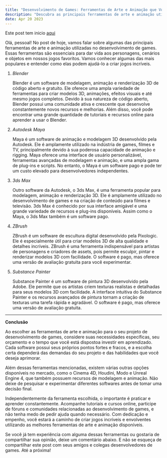 ```yaml
---
title: "Desenvolvimento de Games: Ferramentas de Arte e Animação que Você Precisa Conhecer"
description: "Descubra as principais ferramentas de arte e animação utilizadas na indústria de desenvolvimento de games, como Blender, Maya e outras. Saiba como essas ferramentas podem ajudá-lo a criar jogos incríveis."
date: Apr 20 2023
---
```


Este post tem inicio [aqui](/posts/gam-e-cod-comparativo-102106042023)

Olá, pessoal! No post de hoje, vamos falar sobre algumas das principais ferramentas de arte e animação utilizadas no desenvolvimento de games. Essas ferramentas são essenciais para dar vida aos personagens, cenários e objetos em nossos jogos favoritos. Vamos conhecer algumas das mais populares e entender como elas podem ajudá-lo a criar jogos incríveis.

1. _Blender_

    Blender é um software de modelagem, animação e renderização 3D de código aberto e gratuito. Ele oferece uma ampla variedade de ferramentas para criar modelos 3D, animações, efeitos visuais e até mesmo jogos completos. Devido à sua natureza de código aberto, Blender possui uma comunidade ativa e crescente que desenvolve constantemente novos recursos e melhorias. Além disso, você pode encontrar uma grande quantidade de tutoriais e recursos online para aprender a usar o Blender.

2. _Autodesk Maya_

    Maya é um software de animação e modelagem 3D desenvolvido pela Autodesk. Ele é amplamente utilizado na indústria de games, filmes e TV, principalmente devido à sua poderosa capacidade de animação e rigging. Maya oferece uma interface de usuário personalizável, ferramentas avançadas de modelagem e animação, e uma ampla gama de plug-ins e scripts. No entanto, o Maya é um software pago e pode ter um custo elevado para desenvolvedores independentes.

3. _3ds Max_

    Outro software da Autodesk, o 3ds Max, é uma ferramenta popular para modelagem, animação e renderização 3D. Ele é amplamente utilizado no desenvolvimento de games e na criação de conteúdo para filmes e televisão. 3ds Max é conhecido por sua interface amigável e uma grande variedade de recursos e plug-ins disponíveis. Assim como o Maya, o 3ds Max também é um software pago.

4. _ZBrush_

    ZBrush é um software de escultura digital desenvolvido pela Pixologic. Ele é especialmente útil para criar modelos 3D de alta qualidade e detalhes incríveis. ZBrush é uma ferramenta indispensável para artistas de personagens e criadores de assets, pois permite esculpir, pintar e renderizar modelos 3D com facilidade. O software é pago, mas oferece uma versão de avaliação gratuita para você experimentar.

5. _Substance Painter_

    Substance Painter é um software de pintura 3D desenvolvido pela Adobe. Ele permite que os artistas criem texturas realistas e detalhadas para seus modelos 3D com facilidade. A interface intuitiva do Substance Painter e os recursos avançados de pintura tornam a criação de texturas uma tarefa rápida e agradável. O software é pago, mas oferece uma versão de avaliação gratuita.

---

**Conclusão**

Ao escolher as ferramentas de arte e animação para o seu projeto de desenvolvimento de games, considere suas necessidades específicas, seu orçamento e o tempo que você está dispostoa investir em aprendizado. Cada software possui seus próprios pontos fortes e fracos, e a escolha certa dependerá das demandas do seu projeto e das habilidades que você deseja aprimorar.

Além dessas ferramentas mencionadas, existem várias outras opções disponíveis no mercado, como o Cinema 4D, Houdini, Modo e Unreal Engine 4, que também possuem recursos de modelagem e animação. Não deixe de pesquisar e experimentar diferentes softwares antes de tomar uma decisão final.

Independentemente da ferramenta escolhida, o importante é praticar e aprender constantemente. Acompanhe tutoriais e cursos online, participe de fóruns e comunidades relacionadas ao desenvolvimento de games, e não tenha medo de pedir ajuda quando necessário. Com dedicação e empenho, você estará a caminho de criar jogos incríveis e envolventes utilizando as melhores ferramentas de arte e animação disponíveis.

Se você já tem experiência com alguma dessas ferramentas ou gostaria de compartilhar sua opinião, deixe um comentário abaixo. E não se esqueça de compartilhar este post com seus amigos e colegas desenvolvedores de games. Até a próxima!





